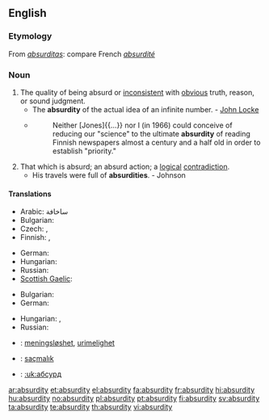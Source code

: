 ==English==

===Etymology===
From {{etyl|la}} ''[[absurditas]]'': compare French ''[[absurdité]]''

===Noun===
{{en-noun|absurdities}}

# The quality of being absurd or [[inconsistent]] with [[obvious]] truth, reason, or sound judgment.
#* The '''absurdity''' of the actual idea of an infinite number. - [[w:John Locke|John Locke]]
#* {{RQ:Schuster Hepaticae V|viii}}
#*: Neither [Jones]{{...}} nor I (in 1966) could conceive of reducing our "science" to the ultimate '''absurdity''' of reading Finnish newspapers almost a century and a half old in order to establish "priority."
# That which is absurd; an absurd action; a [[logical]] [[contradiction]].
#* His travels were full of '''absurdities'''. - Johnson

====Translations====
{{trans-top|the quality of being absurd}}
* Arabic: ساخافة
* Bulgarian: {{t+|bg|абсурдност|tr=absúrdnost}}
* Czech: {{t-|cs|absurdnost|f}}, {{t-|cs|absurdita|f}}
* Finnish: {{t-|fi|mielettömyys}},  {{t-|fi|hulluus}}
{{trans-mid}}
* German: {{t+|de|Absurdität|f}}
* Hungarian: {{t+|hu|abszurdum}}
* Russian: {{t+|ru|абсурдность|f|tr=absúrdnost'}}
* [[Scottish Gaelic]]: {{t-|gd|amaideas|m|xs=Scottish Gaelic}}
{{trans-bottom}}
{{trans-top|an absurd action}}
* Bulgarian: {{t+|bg|абсурдност|tr=absúrdnost}}
* German: {{t+|de|Absurdität|f}}
{{trans-mid}}
* Hungarian: {{t+|hu|abszurdum}}, {{t+|hu|képtelenség}}
* Russian: {{t+|ru|абсурд|ь|tr=absúrd}}
{{trans-bottom}}

{{checktrans-top}}
* {{ttbc|Norwegian}}: [[meningsløshet]], [[urimelighet]] {{c}}
* {{ttbc|Turkish}}: [[saçmalık]]
* {{ttbc|Ukrainian}}: [[:uk:абсурд]]
{{trans-bottom}}

[[ar:absurdity]]
[[et:absurdity]]
[[el:absurdity]]
[[fa:absurdity]]
[[fr:absurdity]]
[[hi:absurdity]]
[[hu:absurdity]]
[[no:absurdity]]
[[pl:absurdity]]
[[pt:absurdity]]
[[fi:absurdity]]
[[sv:absurdity]]
[[ta:absurdity]]
[[te:absurdity]]
[[th:absurdity]]
[[vi:absurdity]]